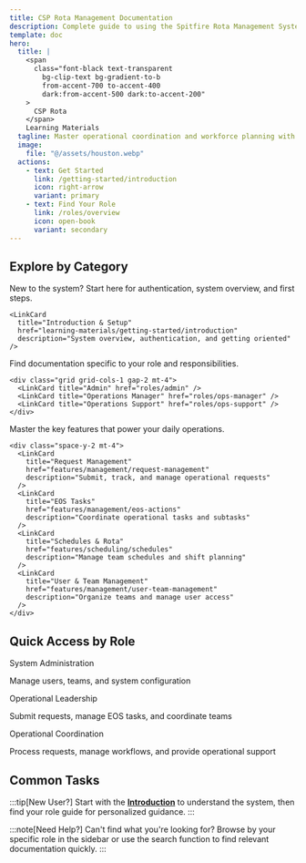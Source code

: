 ```yaml
---
title: CSP Rota Management Documentation
description: Complete guide to using the Spitfire Rota Management System for operational coordination and workforce planning.
template: doc
hero:
  title: |
    <span
      class="font-black text-transparent
        bg-clip-text bg-gradient-to-b
        from-accent-700 to-accent-400
        dark:from-accent-500 dark:to-accent-200"
    >
      CSP Rota
    </span>
    Learning Materials
  tagline: Master operational coordination and workforce planning with comprehensive guides for every role and feature.
  image:
    file: "@/assets/houston.webp"
  actions:
    - text: Get Started
      link: /getting-started/introduction
      icon: right-arrow
      variant: primary
    - text: Find Your Role
      link: /roles/overview
      icon: open-book
      variant: secondary
---
```



## Explore by Category

<CardGrid stagger>
  <Card title="🚀 Getting Started" icon="rocket">
    New to the system? Start here for authentication, system overview, and first steps.

    <LinkCard
      title="Introduction & Setup"
      href="learning-materials/getting-started/introduction"
      description="System overview, authentication, and getting oriented"
    />
  </Card>

  <Card title="👥 Role Guides" icon="open-book">
    Find documentation specific to your role and responsibilities.

    <div class="grid grid-cols-1 gap-2 mt-4">
      <LinkCard title="Admin" href="roles/admin" />
      <LinkCard title="Operations Manager" href="roles/ops-manager" />
      <LinkCard title="Operations Support" href="roles/ops-support" />
    </div>
  </Card>

  <Card title="⚙️ Core Features" icon="setting">
    Master the key features that power your daily operations.

    <div class="space-y-2 mt-4">
      <LinkCard
        title="Request Management"
        href="features/management/request-management"
        description="Submit, track, and manage operational requests"
      />
      <LinkCard
        title="EOS Tasks"
        href="features/management/eos-actions"
        description="Coordinate operational tasks and subtasks"
      />
      <LinkCard
        title="Schedules & Rota"
        href="features/scheduling/schedules"
        description="Manage team schedules and shift planning"
      />
      <LinkCard
        title="User & Team Management"
        href="features/management/user-team-management"
        description="Organize teams and manage user access"
      />
    </div>
  </Card>

</CardGrid>

## Quick Access by Role

<CardGrid>
  <Card>
    <div class="flex items-center gap-2 mb-3">
      <Badge text="Admin" variant="danger" />
      <span class="font-semibold">System Administration</span>
    </div>
    <p class="text-sm text-gray-600 dark:text-gray-400 mb-3">
      Manage users, teams, and system configuration
    </p>
    <div class="space-y-1">
      <LinkCard title="Create User Accounts" href="features/management/create-user" />
      <LinkCard title="User & Team Management" href="features/management/user-team-management" />
      <LinkCard title="Configuration Centre" href="features/management/configuration-centre" />
    </div>
  </Card>

  <Card>
    <div class="flex items-center gap-2 mb-3">
      <Badge text="Operations Manager" variant="success" />
      <span class="font-semibold">Operational Leadership</span>
    </div>
    <p class="text-sm text-gray-600 dark:text-gray-400 mb-3">
      Submit requests, manage EOS tasks, and coordinate teams
    </p>
    <div class="space-y-1">
      <LinkCard title="Request Management" href="features/management/request-management" />
      <LinkCard title="EOS Tasks" href="features/management/eos-actions" />
      <LinkCard title="Rota Management" href="features/scheduling/rota-management" />
    </div>
  </Card>

  <Card>
    <div class="flex items-center gap-2 mb-3">
      <Badge text="Operations Support" variant="caution" />
      <span class="font-semibold">Operational Coordination</span>
    </div>
    <p class="text-sm text-gray-600 dark:text-gray-400 mb-3">
      Process requests, manage workflows, and provide operational support
    </p>
    <div class="space-y-1">
      <LinkCard title="Request Management" href="features/management/request-management" />
      <LinkCard title="EOS Tasks" href="features/management/eos-actions" />
      <LinkCard title="Schedules" href="features/scheduling/schedules" />
    </div>
  </Card>
</CardGrid>

## Common Tasks

<CardGrid>
  <LinkCard
    title="Submit a Request"
    href="features/scheduling/rota-management"
    description="Start here to request resources, support, or operational changes"
    icon="document"
  />
  <LinkCard
    title="Manage EOS Tasks"
    href="features/management/eos-actions"
    description="View and update operational tasks assigned to you"
    icon="list-format"
  />
  <LinkCard
    title="Create User Account"
    href="features/management/create-user"
    description="Add new team members to the system (Admin only)"
    icon="add-document"
  />
  <LinkCard
    title="Manage Teams"
    href="features/management/user-team-management"
    description="Organize teams and manage user access"
    icon="setting"
  />
</CardGrid>

:::tip[New User?]
Start with the [**Introduction**](getting-started/introduction) to understand the system, then find your role guide for personalized guidance.
:::

:::note[Need Help?]
Can't find what you're looking for? Browse by your specific role in the sidebar or use the search function to find relevant documentation quickly.
:::

